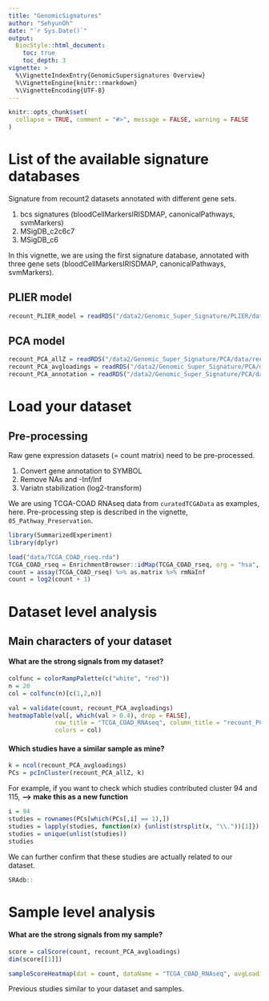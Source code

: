 ```yaml
---
title: "GenomicSignatures"
author: "SehyunOh"
date: "`r Sys.Date()`"
output:
  BiocStyle::html_document:
    toc: true
    toc_depth: 3
vignette: >
  %\VignetteIndexEntry{GenomicSupersignatures Overview}
  %\VignetteEngine{knitr::rmarkdown}
  %\VignetteEncoding{UTF-8}
---
```


```r
knitr::opts_chunk$set(
  collapse = TRUE, comment = "#>", message = FALSE, warning = FALSE
)
```


# List of the available signature databases
Signature from recount2 datasets annotated with different gene sets.    

1. bcs signatures (bloodCellMarkersIRISDMAP, canonicalPathways, svmMarkers)
2. MSigDB_c2c6c7
3. MSigDB_c6    

In this vignette, we are using the first signature database, annotated with three
gene sets (bloodCellMarkersIRISDMAP, canonicalPathways, svmMarkers).

## PLIER model
```r
recount_PLIER_model = readRDS("/data2/Genomic_Super_Signature/PLIER/data/recount_PLIER_model.rds")   # 2.1GB
```

## PCA model
```r
recount_PCA_allZ = readRDS("/data2/Genomic_Super_Signature/PCA/data/recount2_allZ.rds")
recount_PCA_avgloadings = readRDS("/data2/Genomic_Super_Signature/PCA/data/avgLoadingRecount2.rds")  
recount_PCA_annotation = readRDS("/data2/Genomic_Super_Signature/PCA/data/topPathways_recount2PCAmodel.rds")   
```



# Load your dataset
## Pre-processing
Raw gene expression datasets (= count matrix) need to be pre-processed.

1. Convert gene annotation to SYMBOL    
2. Remove NAs and -Inf/Inf     
3. Variatn stabilization (log2-transform)  
   
We are using TCGA-COAD RNAseq data from `curatedTCGAData` as examples, here. 
Pre-processing step is described in the vignette, `05_Pathway_Preservation`.

```r
library(SummarizedExperiment)
library(dplyr)

load("data/TCGA_COAD_rseq.rda")
TCGA_COAD_rseq = EnrichmentBrowser::idMap(TCGA_COAD_rseq, org = "hsa", from = "ENTREZID", to = "SYMBOL")
count = assay(TCGA_COAD_rseq) %>% as.matrix %>% rmNaInf
count = log2(count + 1)
```



# Dataset level analysis
## Main characters of your dataset
#### What are the strong signals from my dataset?
```r
colfunc = colorRampPalette(c("white", "red"))
n = 20
col = colfunc(n)[c(1,2,n)]
```

```r
val = validate(count, recount_PCA_avgloadings)
heatmapTable(val[, which(val > 0.4), drop = FALSE], 
             row_title = "TCGA_COAD_RNAseq", column_title = "recount_PCA_model",
             colors = col)
```


#### Which studies have a similar sample as mine?
```r
k = ncol(recount_PCA_avgloadings)
PCs = pcInCluster(recount_PCA_allZ, k)
```

For example, if you want to check which studies contributed cluster 94 and 115,
**--> make this as a new function**
```r
i = 94
studies = rownames(PCs[which(PCs[,i] == 1),]) 
studies = lapply(studies, function(x) {unlist(strsplit(x, "\\."))[1]})
studies = unique(unlist(studies))
studies
```

We can further confirm that these studies are actually related to our dataset.
```r
SRAdb::
```



# Sample level analysis
#### What are the strong signals from my sample?
```r
score = calScore(count, recount_PCA_avgloadings)
dim(score[[1]])
```

```r
sampleScoreHeatmap(dat = count, dataName = "TCGA_COAD_RNAseq", avgLoading = recount_PCA_avgloadings)
```





Previous studies similar to your dataset and samples.

```r

```

